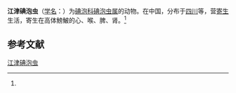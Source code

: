 {{Speciesbox
| name = 江津碘泡虫
| status = 
| status_system = 
| image = 
| genus = Myxobolus
| species = kiangtsingensis
| authority = (Ma, 1998)<ref name='id9539'>{{cite web| url =http://www.bioinfo.cn/db05/BjdwSpecies.php?action=view&id=9539| title =江津碘泡虫| work =《中国动物物种编目数据库》| publisher =中国科学院微生物研究所| author =中国科学院动物研究所| accessdate =2009-04-16| deadurl =yes| archiveurl =https://web.archive.org/web/20160305052018/http://www.bioinfo.cn/db05/BjdwSpecies.php?action=view&id=9539| archivedate =2016-03-05}}</ref>
}}

'''江津碘泡虫'''（[[学名|学名]]：{{lang|la|''Myxobolus kiangtsingensis''}}）为[[碘泡科|碘泡科]][[碘泡虫属|碘泡虫属]]的动物。在中国，分布于[[四川|四川]]等，营[[寄生|寄生]]生活，寄生在高体鰟鮍的心、喉、脾、肾。<ref name='id9539'/>

== 参考文献 ==
{{reflist}}

{{Wikispecies|Myxobolus kiangtsingensis}}

[[Category:碘泡虫属|江津碘泡虫]]


{{Cnidarian-stub}}